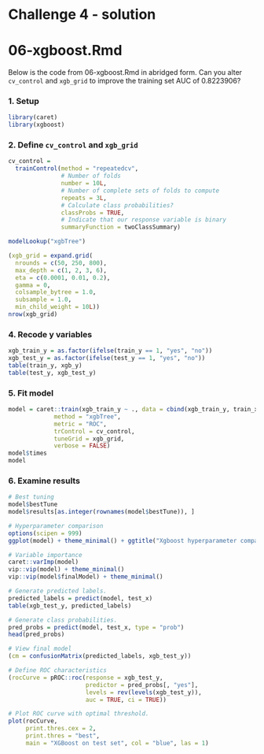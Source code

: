 # Challenge 4 - solution
# 06-xgboost.Rmd 

Below is the code from 06-xgboost.Rmd in abridged form. Can you alter `cv_control` and `xgb_grid` to improve the training set AUC of 0.8223906?

### 1. Setup

```r
library(caret)
library(xgboost)
```

### 2. Define `cv_control` and `xgb_grid`

```r
cv_control =
  trainControl(method = "repeatedcv",
               # Number of folds
               number = 10L,
               # Number of complete sets of folds to compute
               repeats = 3L,
               # Calculate class probabilities?
               classProbs = TRUE,
               # Indicate that our response variable is binary
               summaryFunction = twoClassSummary) 

modelLookup("xgbTree")

(xgb_grid = expand.grid(
  nrounds = c(50, 250, 800),
  max_depth = c(1, 2, 3, 6), 
  eta = c(0.0001, 0.01, 0.2),
  gamma = 0,
  colsample_bytree = 1.0,
  subsample = 1.0,
  min_child_weight = 10L))
nrow(xgb_grid)
```

### 4. Recode y variables

```r
xgb_train_y = as.factor(ifelse(train_y == 1, "yes", "no"))
xgb_test_y = as.factor(ifelse(test_y == 1, "yes", "no"))
table(train_y, xgb_y)
table(test_y, xgb_test_y)
```

### 5. Fit model

```r
model = caret::train(xgb_train_y ~ ., data = cbind(xgb_train_y, train_x), 
             method = "xgbTree",
             metric = "ROC",
             trControl = cv_control,
             tuneGrid = xgb_grid,
             verbose = FALSE)
model$times 
model
```

### 6. Examine results

```r
# Best tuning
model$bestTune
model$results[as.integer(rownames(model$bestTune)), ]

# Hyperparameter comparison
options(scipen = 999)
ggplot(model) + theme_minimal() + ggtitle("Xgboost hyperparameter comparison") 

# Variable importance
caret::varImp(model)
vip::vip(model) + theme_minimal()
vip::vip(model$finalModel) + theme_minimal()

# Generate predicted labels.
predicted_labels = predict(model, test_x)
table(xgb_test_y, predicted_labels)

# Generate class probabilities.
pred_probs = predict(model, test_x, type = "prob")
head(pred_probs)

# View final model
(cm = confusionMatrix(predicted_labels, xgb_test_y))

# Define ROC characteristics
(rocCurve = pROC::roc(response = xgb_test_y,
                      predictor = pred_probs[, "yes"],
                      levels = rev(levels(xgb_test_y)),
                      auc = TRUE, ci = TRUE))

# Plot ROC curve with optimal threshold.
plot(rocCurve, 
     print.thres.cex = 2,
     print.thres = "best", 
     main = "XGBoost on test set", col = "blue", las = 1) 
```
